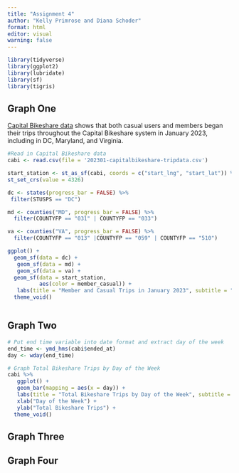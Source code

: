 ```yaml
---
title: "Assignment 4"
author: "Kelly Primrose and Diana Schoder"
format: html
editor: visual
warning: false
---
```


```r
library(tidyverse)
library(ggplot2)
library(lubridate)
library(sf)
library(tigris)
```

## Graph One

[Capital Bikeshare data](https://capitalbikeshare.com/system-data) shows that both casual users and members began their trips throughout the Capital Bikeshare system in January 2023, including in DC, Maryland, and Virginia.

```r

#Read in Capital Bikeshare data
cabi <- read.csv(file = '202301-capitalbikeshare-tripdata.csv')

start_station <- st_as_sf(cabi, coords = c("start_lng", "start_lat")) %>% 
st_set_crs(value = 4326)

dc <- states(progress_bar = FALSE) %>%
 filter(STUSPS == "DC") 

md <- counties("MD", progress_bar = FALSE) %>%
  filter(COUNTYFP == "031" | COUNTYFP == "033") 

va <- counties("VA", progress_bar = FALSE) %>%
  filter(COUNTYFP == "013" |COUNTYFP == "059" | COUNTYFP == "510")  

ggplot() +
  geom_sf(data = dc) +
   geom_sf(data = md) +
   geom_sf(data = va) +
  geom_sf(data = start_station,
          aes(color = member_casual)) +
   labs(title = "Member and Casual Trips in January 2023", subtitle = "Capital Bikeshare Starting Stations", caption = "Data Source: Capital Bikeshare", fill = "User Types") +
  theme_void()



```



## Graph Two

```r
# Put end time variable into date format and extract day of the week
end_time <- ymd_hms(cabi$ended_at)
day <- wday(end_time)

# Graph Total Bikeshare Trips by Day of the Week
cabi %>% 
   ggplot() +
   geom_bar(mapping = aes(x = day)) +
   labs(title = "Total Bikeshare Trips by Day of the Week", subtitle = "Capital Bikeshare, January 2023", caption = "Data Source: Capital Bikeshare") +
   xlab("Day of the Week") +
   ylab("Total Bikeshare Trips") +
  theme_void()

```

## Graph Three

## Graph Four

